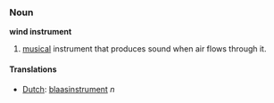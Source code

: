 ===Noun===
'''wind instrument'''

# [[musical]] instrument that produces sound when air flows through it.

====Translations====
*[[Dutch]]: [[blaasinstrument]] ''n''